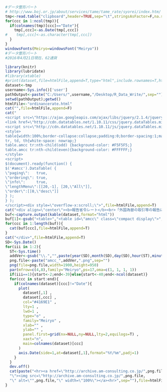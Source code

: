 ```r
#データ整形パート
# http://www.boj.or.jp/about/services/tame/tame_rate/syorei/index.htm/
tmp<-read.table("clipboard",header=TRUE,sep="\t",stringsAsFactor=F,na.strings=c("NA","-","－"),check.names=FALSE)
for(ccc in 1:ncol(tmp)){
  if(colnames(tmp)[ccc]=="Date"){
    tmp[,ccc]<-as.Date(tmp[,ccc])
#    tmp[,ccc]<-as.character(tmp[,ccc])
  }
}
windowsFonts(Meiryo=windowsFont("Meiryo"))
#データ整形パート
#2016年4月21日現在、62通貨
```

```r
library(knitr)
library(lubridate)
#library(xtable)
#print(dataset,file=htmlFile,append=T,type="html",include.rownames=T,html.table.attributes="class='amcc' id='amcc'")
dataset<-tmp
username<-Sys.info()['user']
pathOutput<-paste("C:/Users/",username,"/Desktop/R_Data_Write/",sep="")
setwd(pathOutput);getwd()
htmlFile<-"ordinancerate.html"
cat("",file=htmlFile,append=F)
cat("
<script src=\"https://ajax.googleapis.com/ajax/libs/jquery/2.1.4/jquery.min.js\"></script>
<link href=\"http://cdn.datatables.net/1.10.11/css/jquery.dataTables.min.css\" rel=\"stylesheet\">  
<script src=\"http://cdn.datatables.net/1.10.11/js/jquery.dataTables.min.js\"></script> 
<style>
table{width:100%;border-collapse:collapse;padding:0;border-spacing:1;margin-left: auto;margin-right: auto;}
tr, td, th{white-space: nowrap;}
table.amcc tr:nth-child(odd) {background-color: #F5F5F5;}
table.amcc tr:nth-child(even){background-color: #FFFFFF;}
</style>
<script>
$(document).ready(function() {
$('#amcc').DataTable( {
\"paging\":   true,
\"ordering\": true,
\"info\":     true,
\"lengthMenu\":[[20,-1], [20,\"All\"]],
\"order\":[[0,\"desc\"]]
} );
} ); 
</script><div style=\"overflow-x:scroll;\">",file=htmlFile,append=T)
cat("<div align=\"center\"><b>報告省令レート</b><br>「外国為替の取引等の報告に関する省令」第35条第2号に基づき財務大臣が定める相場<br>データ出所:日本銀行</div>",file=htmlFile,append=T)
buf<-capture.output(kable(dataset,format="html"))
buf[1]<-gsub("<table>","<table id=\"amcc\" class=\"compact display\">",buf[1])
for(ccc in 1:length(buf)){
  cat(buf[ccc],file=htmlFile,append=T)
}
cat("</div>",file=htmlFile,append=T)
SD<-Sys.Date()
for(iii in 1:2){
  ST<-Sys.time()  
  addVer<-gsub("\\.","",paste(year(SD),month(SD),day(SD),hour(ST),minute(ST),second(ST),sep=""))
  png.file<-paste("amcc_",addVer,".png",sep="")
  png(file=png.file,width=1900,height=950)
  par(mfrow=c(4,8),family="Meiryo",ps=17,oma=c(1, 1, 1, 1))
  if(iii==1){start<-2;end<-39}else{start<-40;end<-ncol(dataset)}  
  for(ccc in start:end){
    if(colnames(dataset)[ccc]!="Date"){
      plot(
        dataset[,1] ,
        dataset[,ccc] ,
        col="#4169E1" ,
        lty=1 ,
        lwd=1 ,
        type="o" ,
        family="Meiryo" ,
        xlab="" ,
        ylab="" ,
        panel.first=grid(nx=NULL,ny=NULL,lty=2,equilogs=T) ,
        xaxt="n",
        main=colnames(dataset)[ccc]
      )
      axis.Date(side=1,at=dataset[,1],format="%Y/%m",padj=1)
    }
  }
  dev.off()
  cat(paste("<hr><a href=\"http://archive.am-consulting.co.jp/",png.file,
  "\"><img src=\"http://archive.am-consulting.co.jp/",png.file,
  "\" alt=\"",png.file,"\" width=\"100%\"></a><hr>",sep=""),file=htmlFile,append=T)  
}
```